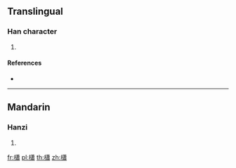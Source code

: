 ==Translingual==

===Han character===
{{Han char|rn=75|rad=木|as=17|sn=21|four=44927|canj=DTLX}}

# {{defn|Han|sort=木17}}

====References====
* {{Han ref|kx=0562.150|dkj=15885|dj=0950.370|hdz=21320.010|uh=6AF9|ud=27385|bh=F457|bd=62551}}

----

==Mandarin==

===Hanzi===
{{cmn-hanzi|pin=[[xiāo]] ([[xiao1]])|wg=hsiao<sup>1</sup>}}

# {{defn|lang=cmn|sort=木17}}

[[fr:櫹]]
[[pl:櫹]]
[[th:櫹]]
[[zh:櫹]]